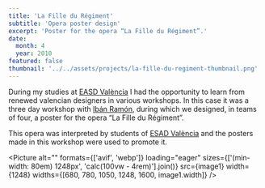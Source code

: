 ```yaml
---
title: 'La Fille du Régiment'
subtitle: 'Opera poster design'
excerpt: 'Poster for the opera “La Fille du Régiment”.'
date:
  month: 4
  year: 2010
featured: false
thumbnail: '../../assets/projects/la-fille-du-regiment-thumbnail.png'
---
```



During my studies at [EASD València](https://www.easdvalencia.com) I had the opportunity to learn from renewed valencian designers in various workshops. In this case it was a three day workshop with [Ibán Ramón](https://www.ibanramon.com), during which we designed, in teams of four, a poster for the opera “La Fille du Régiment”.

This opera was interpreted by students of [ESAD València](https://esadvalencia.com) and the posters made in this workshop were used to promote it.

<Picture
	alt=""
	formats={['avif', 'webp']}
	loading="eager"
	sizes={['(min-width: 80em) 1248px', 'calc(100vw - 4rem)'].join()}
	src={image1}
	width={1248}
	widths={[680, 780, 1050, 1248, 1600, image1.width]}
/>

